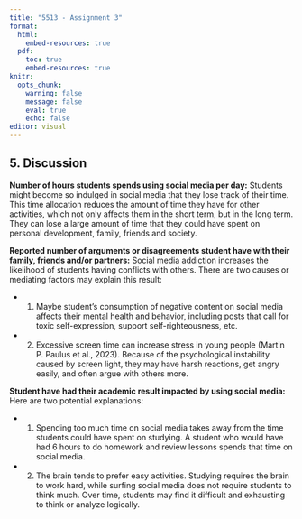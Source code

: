 ```yaml
---
title: "5513 - Assignment 3"
format: 
  html:
    embed-resources: true
  pdf:
    toc: true
    embed-resources: true
knitr:
  opts_chunk:
    warning: false
    message: false
    eval: true
    echo: false
editor: visual
---
```


## 5. Discussion

**Number of hours students spends using social media per day:** Students might become so indulged in social media that they lose track of their time. This time allocation reduces the amount of time they have for other activities, which not only affects them in the short term, but in the long term. They can lose a large amount of time that they could have spent on personal development, family, friends and society.

**Reported number of arguments or disagreements student have with their family, friends and/or partners:** Social media addiction increases the likelihood of students having conflicts with others. There are two causes or mediating factors may explain this result:

- (1) Maybe student's consumption of negative content on social media affects their mental health and behavior, including posts that call for toxic self-expression, support self-righteousness, etc.

- (2) Excessive screen time can increase stress in young people (Martin P. Paulus et al., 2023). Because of the psychological instability caused by screen light, they may have harsh reactions, get angry easily, and often argue with others more.

**Student have had their academic result impacted by using social media:** Here are two potential explanations:

- (1) Spending too much time on social media takes away from the time students could have spent on studying. A student who would have had 6 hours to do homework and review lessons spends that time on social media.

- (2) The brain tends to prefer easy activities. Studying requires the brain to work hard, while surfing social media does not require students to think much. Over time, students may find it difficult and exhausting to think or analyze logically.
